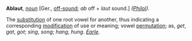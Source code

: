 '''Ablaut''', ''[[noun (part of speech)|noun]]'' [Ger., [[off-sound]]; ''ab'' off + ''laut'' sound.] ''([[Philol (subject)|Philol]]).''

The [[substitution]] of one root vowel for another, thus indicating a corresponding [[modification]] of use or meaning; vowel [[permutation]]; as, ''get'', ''gat'', ''got''; ''sing'', ''song''; ''hang'', ''hung''. ''[[Earle (source)|Earle]].''